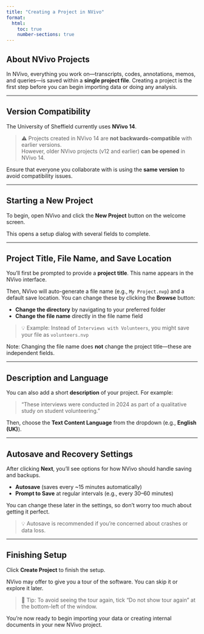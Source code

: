 ```yaml
---
title: "Creating a Project in NVivo"
format:
  html:
    toc: true
    number-sections: true
---
```


## About NVivo Projects

In NVivo, everything you work on—transcripts, codes, annotations, memos, and queries—is saved within a **single project file**. Creating a project is the first step before you can begin importing data or doing any analysis.

------------------------------------------------------------------------

## Version Compatibility

The University of Sheffield currently uses **NVivo 14**.

> ⚠️ Projects created in NVivo 14 are **not backwards-compatible** with earlier versions.\
> However, older NVivo projects (v12 and earlier) **can be opened** in NVivo 14.

Ensure that everyone you collaborate with is using the **same version** to avoid compatibility issues.

------------------------------------------------------------------------

## Starting a New Project

To begin, open NVivo and click the **New Project** button on the welcome screen.

This opens a setup dialog with several fields to complete.

------------------------------------------------------------------------

## Project Title, File Name, and Save Location

You'll first be prompted to provide a **project title**. This name appears in the NVivo interface.

Then, NVivo will auto-generate a file name (e.g., `My Project.nvp`) and a default save location. You can change these by clicking the **Browse** button:

-   **Change the directory** by navigating to your preferred folder
-   **Change the file name** directly in the file name field

> 💡 Example: Instead of `Interviews with Volunteers`, you might save your file as `volunteers.nvp`

Note: Changing the file name does **not** change the project title—these are independent fields.

------------------------------------------------------------------------

## Description and Language

You can also add a short **description** of your project. For example:

> “These interviews were conducted in 2024 as part of a qualitative study on student volunteering.”

Then, choose the **Text Content Language** from the dropdown (e.g., **English (UK)**).

------------------------------------------------------------------------

## Autosave and Recovery Settings

After clicking **Next**, you’ll see options for how NVivo should handle saving and backups.

-   **Autosave** (saves every \~15 minutes automatically)
-   **Prompt to Save** at regular intervals (e.g., every 30–60 minutes)

You can change these later in the settings, so don’t worry too much about getting it perfect.

> 💡 Autosave is recommended if you're concerned about crashes or data loss.

------------------------------------------------------------------------

## Finishing Setup

Click **Create Project** to finish the setup.

NVivo may offer to give you a tour of the software. You can skip it or explore it later.

> 📝 Tip: To avoid seeing the tour again, tick “Do not show tour again” at the bottom-left of the window.

You're now ready to begin importing your data or creating internal documents in your new NVivo project.
